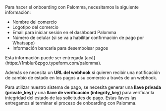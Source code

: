 Para hacer el onboarding con Palomma, necesitamos la siguiente información:

- Nombre del comercio
- Logotipo del comercio
- Email para iniciar sesión en el dashboard Palomma
- Número de celular (si se va a habilitar confirmación de pago por Whatsapp)
- Información bancaria para desembolsar pagos

<Note>
  Esta información puede ser entregada
  [acá](https://1mblur8zpgo.typeform.com/palomma).
</Note>

Además se necesita un **URL del webhook** si quieren recibir una notificación de cambio de estado en los pagos a su comercio a través de un webhook.

Para utilizar nuestro sistema de pago, se necesita generar una **llave privada (private_key)** y una **llave de verificación (integrity_key)** para verificar la integridad del estado de las solicitudes de pago. Estas llaves las entregamos al terminar el proceso de onboarding con Palomma.
